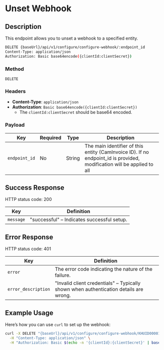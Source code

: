 
# Unset Webhook

## Description
This endpoint allows you to unset a webhook to a specified entity.

```bash
DELETE {baseUrl}/api/v1/configure/configure-webhook/:endpoint_id
Content-Type: application/json
Authorization: Basic base64encode({clientId:clientSecret})
```

### Method 
`DELETE`

### Headers

- **Content-Type**: `application/json`
- **Authorization**: `Basic base64encode({clientId:clientSecret})`
  - The `clientId:clientSecret` should be base64 encoded.

### Payload

| Key          | Required | Type   | Description                                 |
|--------------|----------|--------|---------------------------------------------|
| `endpoint_id`     | No      | String | The main identifier of this entity (CamInvoice ID). If no endpoint_id is provided, modification will be applied to all  |

## Success Response

HTTP status code: 200

| Key       | Definition                              |
|-----------|-----------------------------------------|
| `message` | "successful" – Indicates successful setup. |

## Error Response 

HTTP status code: 401

| Key               | Definition                                                                          |
|-------------------|-------------------------------------------------------------------------------------|
| `error`           | The error code indicating the nature of the failure.                                 |
| `error_description` | "Invalid client credentials" – Typically shown when authentication details are wrong.|

## Example Usage

Here’s how you can use `curl` to set up the webhook:

```bash
curl -X DELETE "{baseUrl}/api/v1/configure/configure-webhook/KHUID00001234" \
  -H "Content-Type: application/json" \
  -H "Authorization: Basic $(echo -n '{clientId}:{clientSecret}' | base64)" \
```
